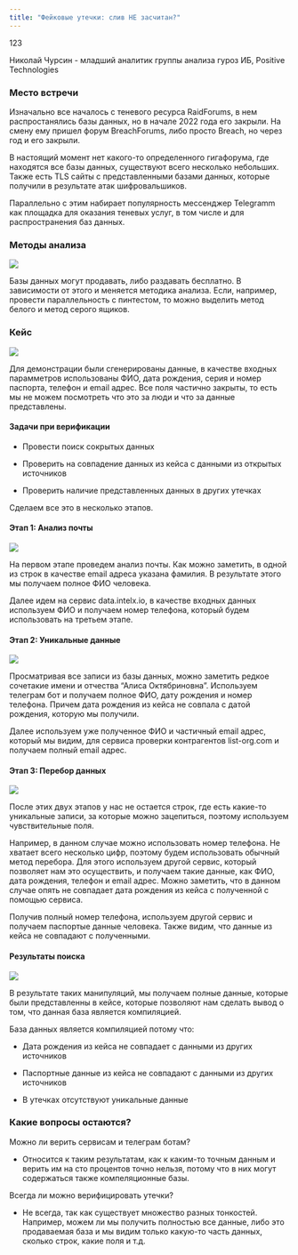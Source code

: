 ```yaml
---
title: "Фейковые утечки: слив НЕ засчитан?" 
---
```


123

Николай Чурсин - младший аналитик группы анализа гуроз ИБ, Positive Technologies

### Место встречи

Изначально все началось с теневого ресурса RaidForums, в нем распростанялись базы данных, но в начале 2022 года его закрыли. На смену ему пришел форум BreachForums, либо просто Breach, но через год и его закрыли.

В настоящий момент нет какого-то определенного гигафорума, где находятся все базы данных, существуют всего несколько небольших. Также есть TLS сайты с представленными базами данных, которые получили в результате атак шифровальшиков.

Параллельно с этим набирает популярность мессенджер Telegramm как площадка для оказания теневых услуг, в том числе и для распространения баз данных.

### Методы анализа

![](phd1.jpg)

Базы данных могут продавать, либо раздавать бесплатно. В зависимости от этого и меняется методика анализа. Если, например, провести параллельность с пинтестом, то можно выделить метод белого и метод серого ящиков.

### Кейс

![](phd2.jpg) 

Для демонстрации были сгенерированы данные, в качестве входных парамметров использованы ФИО, дата рождения, серия и номер паспорта, телефон и email адрес. Все поля частично закрыты, то есть мы не можем посмотреть что это за люди и что за данные представлены.

#### Задачи при верификации

- Провести поиск сокрытых данных

- Проверить на совпадение данных из кейса с данными из открытых источников

- Проверить наличие представленных данных в других утечках

Сделаем все это в несколько этапов.

#### Этап 1: Анализ почты

![](phd4.jpg)

На первом этапе проведем анализ почты. Как можно заметить, в одной из строк в качестве email адреса указана фамилия. В результате этого мы получаем полное ФИО человека.

Далее идем на сервис data.intelx.io, в качестве входных данных используем ФИО и получаем номер телефона, который будем использовать на третьем этапе.

#### Этап 2: Уникальные данные

![](phd5.jpg)

Просматривая все записи из базы данных, можно заметить редкое сочетакие имени и отчества "Алиса Октябриновна". Используем телеграм бот и получаем полное ФИО, дату рождения и номер телефона. Причем дата рождения из кейса не совпала с датой рождения, которую мы получили.

Далее используем уже полученное ФИО и частичный email адрес, который мы видим, для сервиса проверки контрагентов list-org.com и получаем полный email адрес.

#### Этап 3: Перебор данных

![](phd6.jpg)

После этих двух этапов у нас не остается строк, где есть какие-то уникальные записи, за которые можно зацепиться, поэтому используем чувствительные поля. 

Например, в данном случае можно использовать номер телефона. Не хватает всего несколько цифр, поэтому будем использовать обычный метод перебора. Для этого используем другой сервис, который позволяет нам это осуществить, и получаем такие данные, как ФИО, дата рождения, телефон и email адрес. Можно заметить, что в данном случае опять не совпадает дата рождения из кейса с полученной с помощью сервиса.

Получив полный номер телефона, используем другой сервис и получаем паспортые данные человека. Также видим, что данные из кейса не совпадают с полученными.

#### Результаты поиска

![](phd7.jpg)

В результате таких манипуляций, мы получаем полные данные, которые были представленны в кейсе, которые позволяют нам сделать вывод о том, что данная база является компиляцией.

База данных является компиляцией потому что:

- Дата рождения из кейса не совпадает с данными из других источников

- Паспортные данные из кейса не совпадают с данными из других источников

- В утечках отсутствуют уникальные данные

### Какие вопросы остаются?

Можно ли верить сервисам и телеграм ботам?

- Относится к таким результатам, как к каким-то точным данным и верить им на сто процентов точно нельзя, потому что в них могут содержаться также компеляционные базы.

Всегда ли можно верифицировать утечки?

- Не всегда, так как существует множество разных тонкостей. Например, можем ли мы получить полностью все данные, либо это продаваемая база и мы видим только какую-то часть данных, сколько строк, какие поля и т.д.